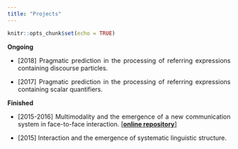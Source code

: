 ```yaml
---
title: "Projects"
---
```


```r
knitr::opts_chunk$set(echo = TRUE)
```

<style>
body {
  text-align: justify}

h1 {
  text-align: center
}
</style>

**Ongoing**

* [2018] Pragmatic prediction in the processing of referring expressions containing discourse particles.

* [2017] Pragmatic prediction in the processing of referring expressions containing scalar quantifiers.


**Finished** 

* [2015-2016] Multimodality and the emergence of a new communication system in face-to-face interaction. [[**online repository**]](https://github.com/seannyD/multimodalCommunicationGame)


* [2015] Interaction and the emergence of systematic linguistic structure.
